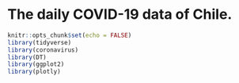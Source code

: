 # The daily COVID-19 data of Chile.





```r
knitr::opts_chunk$set(echo = FALSE)
library(tidyverse)
library(coronavirus)
library(DT)
library(ggplot2)
library(plotly)
```
